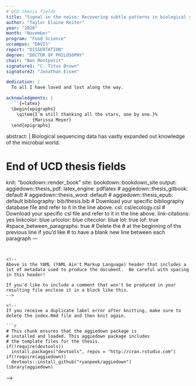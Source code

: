 ```yaml
---
# UCD thesis fields
title: "Signal in the noise: Recovering subtle patterns in biological sequencing data with new approaches"
author: "Taylor Elaine Reiter"
year: "2020"
month: "November"
program: "Food Science"
uccampus: "DAVIS"
report: "DISSERTATION"
degree: "DOCTOR OF PHILOSOPHY"
chair: "Ben Montpetit"
signature1: "C. Titus Brown"
signature2: "Jonathan Eisen"

dedication: |
  To all I have loved and lost along the way.

acknowledgments: |
  ```{=latex}
  \begin{epigraphs}
    \qitem{I’m still thanking all the stars, one by one.}%
          {Marissa Meyer}
  \end{epigraphs}
  ```


abstract: |
  Biological sequencing data has vastly expanded out knowledge of the microbial world.

# End of UCD thesis fields
knit: "bookdown::render_book"
site: bookdown::bookdown_site
output:
  aggiedown::thesis_pdf:
    latex_engine: pdflatex
#  aggiedown::thesis_gitbook: default
#  aggiedown::thesis_word: default
#  aggiedown::thesis_epub: default
bibliography: bib/thesis.bib
# Download your specific bibliography database file and refer to it in the line above.
csl: csl/ecology.csl
# Download your specific csl file and refer to it in the line above.
link-citations: yes
linkcolor: blue
urlcolor: blue
citecolor: blue
lot: true
lof: true
#space_between_paragraphs: true
# Delete the # at the beginning of the previous line if you'd like
# to have a blank new line between each paragraph
---
```


<!--
Above is the YAML (YAML Ain't Markup Language) header that includes a lot of metadata used to produce the document.  Be careful with spacing in this header!

If you'd like to include a comment that won't be produced in your resulting file enclose it in a block like this.
-->

<!--
If you receive a duplicate label error after knitting, make sure to delete the index.Rmd file and then knit again.

```r
# This chunk ensures that the aggiedown package is
# installed and loaded. This aggiedown package includes
# the template files for the thesis.
if(!require(devtools))
  install.packages("devtools", repos = "http://cran.rstudio.com")
if(!require(aggiedown))
  devtools::install_github("ryanpeek/aggiedown")
library(aggiedown)
```
-->
